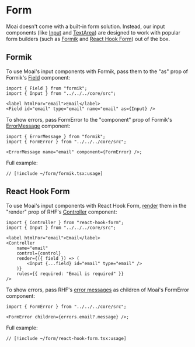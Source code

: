 
# Form

Moai doesn't come with a built-in form solution. Instead, our input components
(like [Input][3] and [TextArea][4]) are designed to work with popular form
builders (such as [Formik][1] and [React Hook Form][2]) out of the box.

[1]: https://formik.org/
[2]: https://react-hook-form.com/
[3]: /components/input
[4]: /components/textarea

## Formik

To use Moai's input components with Formik, pass them to the "as" prop of
Formik's [Field][1] component:

[1]: https://formik.org/docs/api/field

```tsx
import { Field } from "formik";
import { Input } from "../../../core/src";

<label htmlFor="email">Email</label>
<Field id="email" type="email" name="email" as={Input} />
```

To show errors, pass FormError to the "component" prop of Formik's
[ErrorMessage][2] component:

```tsx
import { ErrorMessage } from "formik";
import { FormError } from "../../../core/src";

<ErrorMessage name="email" component={FormError} />;
```

[2]: https://formik.org/docs/api/errormessage

Full example:

<FormikExample />

```tsx
// [!include ~/form/formik.tsx:usage]
```

## React Hook Form

To use Moai's input components with React Hook Form, [render][2] them in the
"render" prop of RHF's [Controller][1] component:

```tsx
import { Controller } from "react-hook-form";
import { Input } from "../../../core/src";

<label htmlFor="email">Email</label>
<Controller
	name="email"
	control={control}
	render={({ field }) => (
		<Input {...field} id="email" type="email" />
	)}
	rules={{ required: "Email is required" }}
/>
```

[1]: https://react-hook-form.com/api#Controller
[2]: https://react-hook-form.com/get-started#IntegratingwithUIlibraries

To show errors, pass RHF's [error messages][3] as children of Moai's FormError
component:

```tsx
import { FormError } from "../../../core/src";

<FormError children={errors.email?.message} />;
```

[3]: https://react-hook-form.com/advanced-usage#ErrorMessages

Full example:

<ReactHookFormExample />

```tsx
// [!include ~/form/react-hook-form.tsx:usage]
```
